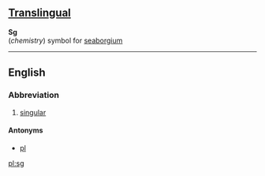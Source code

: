 ==[[Translingual]]==
'''Sg'''<br>(''chemistry'') symbol for [[seaborgium]]

----
==English==
===Abbreviation===

# [[singular]]

====Antonyms====
*[[pl]]

[[pl:sg]]